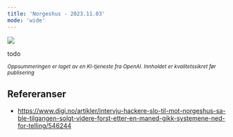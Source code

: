 ```yaml
---
title: 'Norgeshus - 2023.11.03'
mode: 'wide'
---
```


<Frame>
<img src="/images/norgeshus.png" />
</Frame>

todo

<sup><i>Oppsummeringen er laget av en KI-tjeneste fra OpenAI. Innholdet er kvalitetssikret før publisering</i></sup>

## Refereranser
- https://www.digi.no/artikler/intervju-hackere-slo-til-mot-norgeshus-sa-ble-tilgangen-solgt-videre-forst-etter-en-maned-gikk-systemene-ned-for-telling/546244

